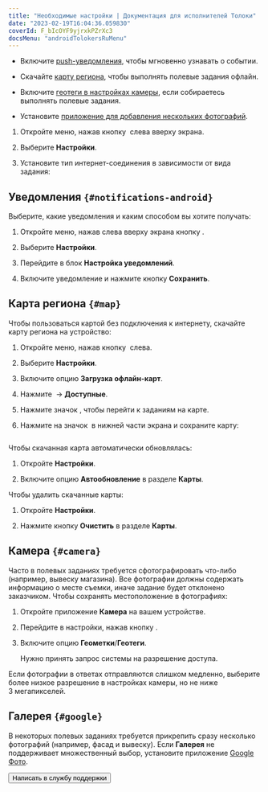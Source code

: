 ```yaml
---
title: "Необходимые настройки | Документация для исполнителей Толоки"
date: "2023-02-19T16:04:36.059830"
coverId: F_bIcOYF9yjrxkPZrXc3
docsMenu: "androidTolokersRuMenu"
---
```



<RuSettingsContent1/>

- Включите [push-уведомления](#notifications-android), чтобы мгновенно узнавать о событии.

- Скачайте [карту региона](#map), чтобы выполнять полевые задания офлайн.

- Включите [геотеги в настройках камеры](#camera), если собираетесь выполнять полевые задания.

- Установите [приложение для добавления нескольких фотографий](#google).

<RuSettingsContent2/>

1. Откройте меню, нажав кнопку <img src="https://toloka.ai/files/hamburger-menu.svg" alt="" /> слева вверху экрана.

1. Выберите **Настройки**.

1. Установите тип интернет-соединения в зависимости от вида задания:

    <RuSettingsContent3/>

## Уведомления `{#notifications-android}`

Выберите, какие уведомления и каким способом вы хотите получать:

1. Откройте меню, нажав слева вверху экрана кнопку <img src="https://toloka.ai/files/hamburger-menu.svg" alt="" />.

1. Выберите **Настройки**.

1. Перейдите в блок **Настройка уведомлений**.

1. Включите уведомление и нажмите кнопку **Сохранить**.

## Карта региона `{#map}`
Чтобы пользоваться картой без подключения к интернету, скачайте карту региона на устройство:

1. Откройте меню, нажав кнопку <img src="https://toloka.ai/files/hamburger-menu.svg" alt="" /> слева.

1. Выберите **Настройки**.

1. Включите опцию **Загрузка офлайн-карт**.

1. Нажмите <img src="https://toloka.ai/files/hamburger-menu.svg" alt="" /> → **Доступные**.

1. Нажмите значок <img src="https://tlkfrontprod.azureedge.net/portal-production/static/uploaded/images/1677848088341/1677848088341_original_png.png" alt="" />, чтобы перейти к заданиям на карте.

1. Нажмите на значок <img src="https://tlkfrontprod.azureedge.net/portal-production/static/uploaded/images/1677848074133/1677848074133_original_png.png" alt="" /> в нижней части экрана и сохраните карту:

    <Image width="300px" withBackground imageId="1677848144699" alt="" />

Чтобы скачанная карта автоматически обновлялась:

1. Откройте **Настройки**.

1. Включите опцию **Автообновление** в разделе **Карты**.

Чтобы удалить скачанные карты:

1. Откройте **Настройки**.

1. Нажмите кнопку **Очистить** в разделе **Карты**.

## Камера `{#camera}`
Часто в полевых заданиях требуется сфотографировать что-либо (например, вывеску магазина). Все фотографии должны содержать информацию о месте съемки, иначе задание будет отклонено заказчиком. Чтобы сохранять местоположение в фотографиях:

1. Откройте приложение **Камера** на вашем устройстве.

1. Перейдите в настройки, нажав кнопку <img src="https://tlkfrontprod.azureedge.net/portal-production/static/uploaded/images/1677847613391/1677847613391_original_svg.svg" alt="" />.

1. Включите опцию **Геометки**/**Геотеги**.

    <Note mode="note" title="Примечание">

    Нужно принять запрос системы на разрешение доступа.

    </Note>

Если фотографии в ответах отправляются слишком медленно, выберите более низкое разрешение в настройках камеры, но не ниже 3 мегапикселей.

## Галерея `{#google}`
В некоторых полевых заданиях требуется прикрепить сразу несколько фотографий (например, фасад и вывеску). Если **Галерея** не поддерживает множественный выбор, установите приложение [Google Фото](https://play.google.com/store/apps/details?id=com.google.android.apps.photos).

<Button view="defaultInverse" size="l" type="link" url="../troubleshooting/support?form-source=settings">Написать в службу поддержки</Button>
